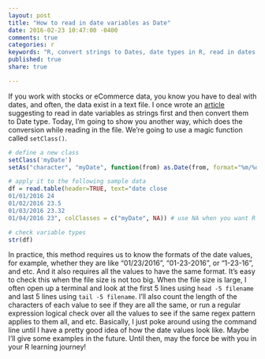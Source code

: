 ```yaml
---
layout: post
title: "How to read in date variables as Date"
date: 2016-02-23 10:47:00 -0400
comments: true
categories: r
keywords: "R, convert strings to Dates, date types in R, read in dates in R"
published: true
share: true

---
```


If you work with stocks or eCommerce data, you know you have to deal with dates, and often, the data exist in a text file. I once wrote an [article](http://masterr.org/r/how-to-convert-strings-to-dates-in-r/) suggesting to read in date variables as strings first and then convert them to Date type. Today, I'm going to show you another way, which does the conversion while reading in the file. We're going to use a magic function called `setClass()`.

```r
# define a new class 
setClass('myDate')
setAs("character", "myDate", function(from) as.Date(from, format="%m/%d/%Y"))

# apply it to the following sample data
df = read.table(header=TRUE, text="date close
01/01/2016 24
01/02/2016 23.5
01/03/2016 23.32
01/04/2016 23", colClasses = c("myDate", NA)) # use NA when you want R to guess the var type

# check variable types
str(df)
```

In practice, this method requires us to know the formats of the date values, for example, whether they are like "01/23/2016", "01-23-2016", or "1-23-16", and etc. And it also requires all the values to have the same format. It's easy to check this when the file size is not too big. When the file size is large, I often open up a terminal and look at the first 5 lines using `head -5 filename` and last 5 lines using `tail -5 filename`. I'll also count the length of the characters of each value to see if they are all the same, or run a regular expression logical check over all the values to see if the same regex pattern applies to them all, and etc. Basically, I just poke around using the command line until I have a pretty good idea of how the date values look like. Maybe I'll give some examples in the future. Until then, may the force be with you in your R learning journey!